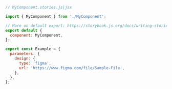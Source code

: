 ```js
// MyComponent.stories.js|jsx

import { MyComponent } from './MyComponent';

// More on default export: https://storybook.js.org/docs/writing-stories/#default-export
export default {
  component: MyComponent,
};

export const Example = {
  parameters: {
    design: {
      type: 'figma',
      url: 'https://www.figma.com/file/Sample-File',
    },
  },
};
```
